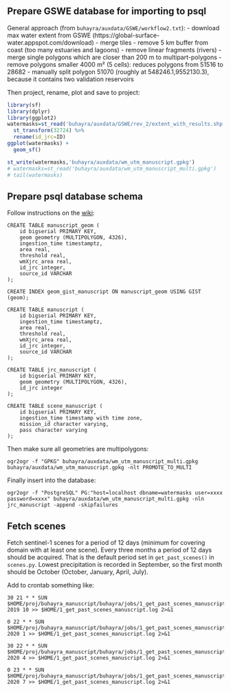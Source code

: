 

## Prepare GSWE database for importing to psql

General approach (from `buhayra/auxdata/GSWE/workflow2.txt`):
- download max water extent from GSWE (https://global-surface-water.appspot.com/download)
- merge tiles
- remove 5 km buffer from coast (too many estuaries and lagoons)
- remove linear fragments (rivers)
- merge single polygons which are closer than 200 m to multipart-polygons
- remove polygons smaller 4000 m² (5 cells): reduces polygons from 51516 to 28682
- manually split polygon 51070 (roughly at 548246.1,9552130.3), because it contains two validation reservoirs

Then project, rename, plot and save to project:

```r
library(sf)
library(dplyr)
library(ggplot2)
watermasks=st_read('buhayra/auxdata/GSWE/rev_2/extent_with_results.shp') %>%
  st_transform(32724) %>%
  rename(id_jrc=ID)
ggplot(watermasks) +
  geom_sf()

st_write(watermasks,'buhayra/auxdata/wm_utm_manuscript.gpkg')
# watermasks=st_read('buhayra/auxdata/wm_utm_manuscript_multi.gpkg')
# tail(watermasks)
```

## Prepare psql database schema

Follow instructions on the [wiki](https://github.com/jmigueldelgado/buhayra/wiki/postgis):

```
CREATE TABLE manuscript_geom (
    id bigserial PRIMARY KEY,
    geom geometry (MULTIPOLYGON, 4326),
    ingestion_time timestamptz,
    area real,
    threshold real,
    wmXjrc_area real,
    id_jrc integer,
    source_id VARCHAR
);

CREATE INDEX geom_gist_manuscript ON manuscript_geom USING GIST (geom);

CREATE TABLE manuscript (
    id bigserial PRIMARY KEY,
    ingestion_time timestamptz,
    area real,
    threshold real,
    wmXjrc_area real,
    id_jrc integer,
    source_id VARCHAR
);

CREATE TABLE jrc_manuscript (
    id bigserial PRIMARY KEY,
    geom geometry (MULTIPOLYGON, 4326),
    id_jrc integer
);

CREATE TABLE scene_manuscript (
    id bigserial PRIMARY KEY,
    ingestion_time timestamp with time zone,
    mission_id character varying,
    pass character varying
);
```

Then make sure all geometries are multipolygons:

```
ogr2ogr -f "GPKG" buhayra/auxdata/wm_utm_manuscript_multi.gpkg buhayra/auxdata/wm_utm_manuscript.gpkg -nlt PROMOTE_TO_MULTI
```

Finally insert into the database:

```
ogr2ogr -f "PostgreSQL" PG:"host=localhost dbname=watermasks user=xxxx password=xxxx" buhayra/auxdata/wm_utm_manuscript_multi.gpkg -nln jrc_manuscript -append -skipfailures
```

## Fetch scenes

Fetch sentinel-1 scenes for a period of 12 days (minimum for covering domain with at least one scene). Every three months a period of 12 days should be acquired. That is the default period set in `get_past_scenes()` in `scenes.py`. Lowest precipitation is recorded in September, so the first month should be October (October, January, April, July).

Add to crontab something like:

```
30 21 * * SUN $HOME/proj/buhayra_manuscript/buhayra/jobs/1_get_past_scenes_manuscript.sh 2019 10 >> $HOME/1_get_past_scenes_manuscript.log 2>&1

0 22 * * SUN $HOME/proj/buhayra_manuscript/buhayra/jobs/1_get_past_scenes_manuscript.sh 2020 1 >> $HOME/1_get_past_scenes_manuscript.log 2>&1

30 22 * * SUN $HOME/proj/buhayra_manuscript/buhayra/jobs/1_get_past_scenes_manuscript.sh 2020 4 >> $HOME/1_get_past_scenes_manuscript.log 2>&1

0 23 * * SUN $HOME/proj/buhayra_manuscript/buhayra/jobs/1_get_past_scenes_manuscript.sh 2020 7 >> $HOME/1_get_past_scenes_manuscript.log 2>&1

```
